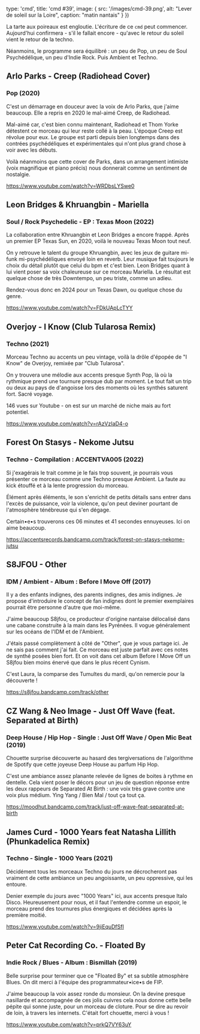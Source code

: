 

  type: 'cmd',
  title: 'cmd #39',
  image: {
    src: '/images/cmd-39.png',
    alt: "Lever de soleil sur la Loire",
    caption: "matin nantais"
  }
}) 

La tarte aux poireaux est engloutie. L'écriture de ce `cmd` peut commencer.
Aujourd'hui confirmera - s'il le fallait encore - qu'avec le retour du soleil
vient le retour de la techno.

Néanmoins, le programme sera équilibré : un peu de Pop, un peu de Soul
Psychédélique, un peu d'Indie Rock. Puis Ambient et Techno.



## Arlo Parks - Creep (Radiohead Cover)

### Pop (2020)

C'est un démarrage en douceur avec la voix de Arlo Parks, que j'aime beaucoup.
Elle a repris en 2020 le mal-aimé Creep, de Radiohead.

Mal-aimé car, c'est bien connu maintenant, Radiohead et Thom Yorke détestent ce
morceau qui leur reste collé à la peau. L'époque Creep est révolue pour eux. Le
groupe est parti depuis bien longtemps dans des contrées psychédéliques et
expérimentales qui n'ont plus grand chose à voir avec les débuts.

Voilà néanmoins que cette cover de Parks, dans un arrangement intimiste (voix
magnifique et piano précis) nous donnerait comme un sentiment de nostalgie.

https://www.youtube.com/watch?v=WRDbsLYSwe0


## Leon Bridges & Khruangbin - Mariella

### Soul / Rock Psychedelic - EP : Texas Moon (2022)

La collaboration entre Khruangbin et Leon Bridges a encore frappé. Après un
premier EP Texas Sun, en 2020, voilà le nouveau Texas Moon tout neuf. 

On y retrouve le talent du groupe Khruangbin, avec les jeux de guitare mi-funk
mi-psychédéliques envoyé loin en reverb. Leur musique fait toujours le choix du
détail plutôt que celui du bpm et c'est bien. Leon Bridges quant à lui vient
poser sa voix chaleureuse sur ce morceau Mariella. Le résultat est quelque chose
de très Downtempo, un peu triste, comme un adieu. 

Rendez-vous donc en 2024 pour un Texas Dawn, ou quelque chose du genre.

https://www.youtube.com/watch?v=FDkUApLcTYY



## Overjoy - I Know (Club Tularosa Remix)

### Techno (2021)

Morceau Techno au accents un peu vintage, voilà la drôle d'épopée de "I Know" de
Overjoy, remixée par "Club Tularosa". 

On y trouvera une mélodie aux accents presque Synth Pop, là où la rythmique
prend une tournure presque dub par moment. Le tout fait un trip ou deux au pays
de d'angoisse lors des moments où les synthés saturent fort. Sacré voyage.

146 vues sur Youtube - on est sur un marché de niche mais au fort potentiel.

https://www.youtube.com/watch?v=rAzVzIaD4-o



## Forest On Stasys - Nekome Jutsu

### Techno - Compilation : ACCENTVA005 (2022)

Si j'exagérais le trait comme je le fais trop souvent, je pourrais vous
présenter ce morceau comme une Techno presque Ambient. La faute au kick étouffé
et à la lente progression du morceau.

Élément après éléments, le son s'enrichit de petits détails sans entrer dans
l'excès de puissance, voir la violence, qu'on peut deviner pourtant de
l'atmosphère ténébreuse qui s'en dégage.

Certain•e•s trouverons ces 06 minutes et 41 secondes ennuyeuses. Ici on aime
beaucoup.

https://accentsrecords.bandcamp.com/track/forest-on-stasys-nekome-jutsu



## S8JFOU - Other

### IDM / Ambient - Album : Before I Move Off (2017)

Il y a des enfants indignes, des parents indignes, des amis indignes. Je propose
d'introduire le concept de fan indignes dont le premier exemplaires pourrait
être personne d'autre que moi-même.

J'aime beaucoup S8jfou, ce producteur d'origine nantaise délocalisé dans une
cabane construite à la main dans les Pyrénées. Il vogue généralement sur les
océans de l'IDM et de l'Ambient.

J'étais passé complètement à côté de "Other", que je vous partage ici. Je ne
sais pas comment j'ai fait. Ce morceau est juste parfait avec ces notes de
synthé posées bien fort. Et on voit dans cet album Before I Move Off un S8jfou
bien moins énervé que dans le plus récent Cynism.

C'est Laura, la comparse des Tumultes du mardi, qu'on remercie pour la
découverte !

https://s8jfou.bandcamp.com/track/other



## CZ Wang & Neo Image - Just Off Wave (feat. Separated at Birth)

### Deep House / Hip Hop - Single : Just Off Wave / Open Mic Beat (2019)

Chouette surprise découverte au hasard des tergiversations de l'algorithme de
Spotify que cette joyeuse Deep House au parfum Hip Hop.

C'est une ambiance assez planante relevée de lignes de boites à rythme en
dentelle. Cela vient poser le décors pour un jeu de question réponse entre les
deux rappeurs de Separated At Birth : une voix très grave contre une voix plus
médium. Ying Yang / Bien Mal / tout ça tout ça.

https://moodhut.bandcamp.com/track/just-off-wave-feat-separated-at-birth



## James Curd - 1000 Years feat Natasha Lillith (Phunkadelica Remix) 

### Techno - Single - 1000 Years (2021)

Décidément tous les morceaux Techno du jours ne décrocheront pas vraiment de
cette ambiance un peu angoissante, un peu oppressive, qui les entoure.

Denier exemple du jours avec "1000 Years" ici, aux accents presque Italo Disco.
Heureusement pour nous, et il faut l'entendre comme un espoir, le morceau prend
des tournures plus énergiques et décidées après la première moitié.

https://www.youtube.com/watch?v=9jiEquDfSfI



## Peter Cat Recording Co. - Floated By

### Indie Rock / Blues - Album : Bismillah (2019)

Belle surprise pour terminer que ce "Floated By" et sa subtile  atmosphère
Blues. On dit merci à l'équipe des programmateur•ice•s de FIP.

J'aime beaucoup la voix assez ronde du monsieur. On la devine presque nasillarde
et accompagnée de ces jolis cuivres cela nous donne cette belle pépite qui sonne
juste, pour un morceau de cloture. Pour se dire au revoir de loin, à travers les
internets. C'était fort chouette, merci à vous !

https://www.youtube.com/watch?v=prkQ7VY63uY

